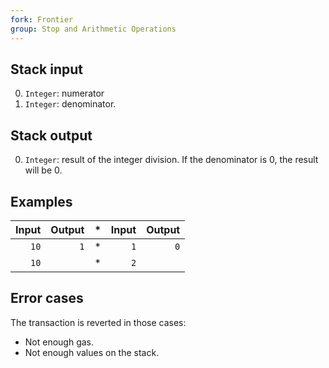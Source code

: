 ```yaml
---
fork: Frontier
group: Stop and Arithmetic Operations
---
```


## Stack input

0. `Integer`: numerator
1. `Integer`: denominator.

## Stack output

0. `Integer`: result of the integer division. If the denominator is 0, the result will be 0.

## Examples

| Input | Output | * | Input | Output |
|------:|-------:|-|------:|-------:|
| `10` | `1` | * | `1` | `0` |
| `10` | | * | `2` | |


## Error cases

The transaction is reverted in those cases:
- Not enough gas.
- Not enough values on the stack.

